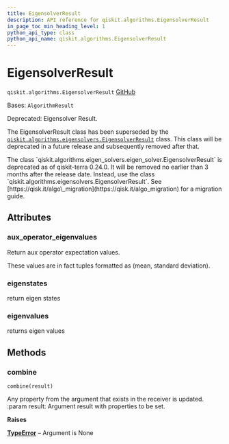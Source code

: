```yaml
---
title: EigensolverResult
description: API reference for qiskit.algorithms.EigensolverResult
in_page_toc_min_heading_level: 1
python_api_type: class
python_api_name: qiskit.algorithms.EigensolverResult
---
```


# EigensolverResult

<span id="qiskit.algorithms.EigensolverResult" />

`qiskit.algorithms.EigensolverResult` [GitHub](https://github.com/qiskit/qiskit/tree/stable/0.25/qiskit/algorithms/eigen_solvers/eigen_solver.py "view source code")

Bases: `AlgorithmResult`

Deprecated: Eigensolver Result.

The EigensolverResult class has been superseded by the [`qiskit.algorithms.eigensolvers.EigensolverResult`](qiskit.algorithms.eigensolvers.EigensolverResult "qiskit.algorithms.eigensolvers.EigensolverResult") class. This class will be deprecated in a future release and subsequently removed after that.

<Admonition title="Deprecated since version 0.24.0" type="danger">
  The class `qiskit.algorithms.eigen_solvers.eigen_solver.EigensolverResult` is deprecated as of qiskit-terra 0.24.0. It will be removed no earlier than 3 months after the release date. Instead, use the class `qiskit.algorithms.eigensolvers.EigensolverResult`. See [https://qisk.it/algo\_migration](https://qisk.it/algo_migration) for a migration guide.
</Admonition>

## Attributes

<span id="qiskit.algorithms.EigensolverResult.aux_operator_eigenvalues" />

### aux\_operator\_eigenvalues

Return aux operator expectation values.

These values are in fact tuples formatted as (mean, standard deviation).

<span id="qiskit.algorithms.EigensolverResult.eigenstates" />

### eigenstates

return eigen states

<span id="qiskit.algorithms.EigensolverResult.eigenvalues" />

### eigenvalues

returns eigen values

## Methods

### combine

<span id="qiskit.algorithms.EigensolverResult.combine" />

`combine(result)`

Any property from the argument that exists in the receiver is updated. :param result: Argument result with properties to be set.

**Raises**

[**TypeError**](https://docs.python.org/3/library/exceptions.html#TypeError "(in Python v3.12)") – Argument is None

